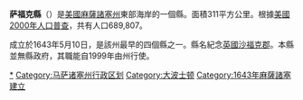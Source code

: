 {{noteTA
|T=zh-hans:萨福克县 (马萨诸塞州); zh-hant:沙福克縣 (麻薩諸塞州);zh-tw:沙福克郡 (麻薩諸塞州);
|G1=USStates
|1=zh-hans:萨福克; zh-hant:沙福克;
}}
{{Infobox U.S. County|
 county  = 沙福克縣|
 state = 麻薩諸塞州 |
 en county  = Suffolk County|
 en state = Massachusetts |
 map = Map of Massachusetts highlighting Suffolk County.svg |
 map size = 200|
 founded = 1643|
 seat = 無（曾為[[波士頓|波士頓]]）<br /><small>縣政府於1999年廢除</small> | 
 area_total_sq_mi = 120|
 area_total_km2 = 311|
 area_land_sq_mi = 59|
 area_land_km2 = 152|
 area_water_sq_mi = 62|
 area_water_km2 = 160|
 area percentage = 51.32% |
 census yr = 2000|
 pop = 689807 |
 density_sq_mi = 11692|
 density_km2 = 4538|
 web =
}}
<!--[[File:Map_of_Massachusetts_highlighting_Suffolk_County.svg|250px]]-->
'''萨福克縣'''（{{lang-en|Suffolk County}}）是[[美國|美國]][[麻薩諸塞州|麻薩諸塞州]]東部海岸的一個縣。面積311平方公里。根據[[美國2000年人口普查|美國2000年人口普查]]，共有人口689,807。

成立於1643年5月10日，是該州最早的四個縣之一。縣名紀念[[英國|英國]][[沙福克郡|沙福克郡]]。本縣並無縣政府，其職能自1999年由州行使。

{{Massachusetts}}
{{Massachusetts-stub}}
{{DEFAULTSORT:Suffolk}}
[[Category:麻薩諸塞州薩福克郡|*]]
[[Category:马萨诸塞州行政区划|Category:马萨诸塞州行政区划]]
[[Category:大波士顿|Category:大波士顿]]
[[Category:1643年麻薩諸塞建立|Category:1643年麻薩諸塞建立]]